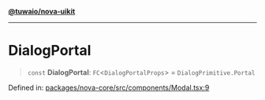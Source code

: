 [**@tuwaio/nova-uikit**](../../../README.md)

***

# DialogPortal

> `const` **DialogPortal**: `FC`\<`DialogPortalProps`\> = `DialogPrimitive.Portal`

Defined in: [packages/nova-core/src/components/Modal.tsx:9](https://github.com/TuwaIO/nova-uikit/blob/7f0ff6ef37314bbc0683c9566de3b0a1bfe718dc/packages/nova-core/src/components/Modal.tsx#L9)
